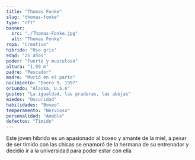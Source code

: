 ```yaml
---
title: "Thomas Fonke"
slug: "thomas-fonke"
type: "nft"
banner:
  src: "./Thomas-Fonke.jpg"
  alt: "Thomas Fonke"
ropa: "Creativo"
hibrido: "Oso gris"
edad: "25 años"
poder: "Fuerte y musculoso"
altura: "1,99 m"
padre: "Pescador"
madre: "Murió en el parto"
nacimiento: "Enero 9. 1997"
oriundo: "Alaska, U.S.A"
gustos: "La igualdad, las praderas, las abejas"
miedos: "Oscuridad"
habilidades: "Boxeo"
temperamento: "Nervioso"
personalidad: "Amable"
defectos: "Tímido"
---
```


<p>
Este joven híbrido es un apasionado al boxeo y amante de la miel, a pesar de ser timido con las chicas se enamoró de la hermana de su entrenador y decidió ir a la universidad para poder estar con ella
</p>